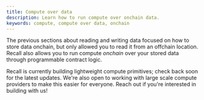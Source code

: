 ```yaml
---
title: Compute over data
description: Learn how to run compute over onchain data.
keywords: compute, compute over data, onchain
---
```


The previous sections about reading and writing data focused on how to store data onchain, but only
allowed you to read it from an offchain location. Recall also allows you to run compute _onchain_
over your stored data through programmable contract logic.

<Callout type="info">

Recall is currently building lightweight compute primitives; check back soon for the latest updates.
We're also open to working with large scale compute providers to make this easier for everyone.
Reach out if you're interested in building with us!

</Callout>
